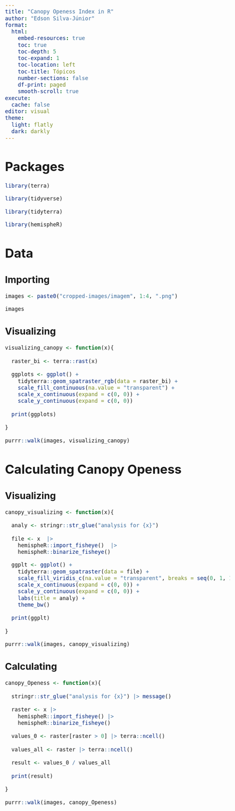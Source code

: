 ```yaml
---
title: "Canopy Openess Index in R"
author: "Edson Silva-Júnior"
format: 
  html:
    embed-resources: true
    toc: true
    toc-depth: 5
    toc-expand: 1
    toc-location: left
    toc-title: Tópicos
    number-sections: false
    df-print: paged
    smooth-scroll: true
execute: 
  cache: false 
editor: visual
theme: 
  light: flatly
  dark: darkly
---
```


```{=html}
<style>
body {
text-align: justify;
font-size: 20px}
blockquote {
  background-color: #FAEFA6;
  padding: 10px;
  font-size: 14.5px
}
</style>
```

# **Packages**

```r
library(terra)

library(tidyverse)

library(tidyterra)

library(hemispheR)
```

# **Data**

## Importing  

```r
images <- paste0("cropped-images/imagem", 1:4, ".png")

images
```

## Visualizing

```r
visualizing_canopy <- function(x){
  
  raster_bi <- terra::rast(x)
  
  ggplots <- ggplot() +
    tidyterra::geom_spatraster_rgb(data = raster_bi) +
    scale_fill_continuous(na.value = "transparent") +
    scale_x_continuous(expand = c(0, 0)) +
    scale_y_continuous(expand = c(0, 0)) 
  
  print(ggplots)
  
}

purrr::walk(images, visualizing_canopy)
```

# **Calculating Canopy Openess**

## Visualizing

```r
canopy_visualizing <- function(x){ 
  
  analy <- stringr::str_glue("analysis for {x}") 
  
  file <- x  |>
    hemispheR::import_fisheye()  |>
    hemispheR::binarize_fisheye()

  ggplt <- ggplot() +
    tidyterra::geom_spatraster(data = file) +
    scale_fill_viridis_c(na.value = "transparent", breaks = seq(0, 1, 1)) +
    scale_x_continuous(expand = c(0, 0)) +
    scale_y_continuous(expand = c(0, 0)) +
    labs(title = analy) +
    theme_bw()
  
  print(ggplt)
  
}

purrr::walk(images, canopy_visualizing)
```

## Calculating

```r
canopy_Openess <- function(x){
  
  stringr::str_glue("analysis for {x}") |> message()
  
  raster <- x |>
    hemispheR::import_fisheye() |>
    hemispheR::binarize_fisheye()
  
  values_0 <- raster[raster > 0] |> terra::ncell()
  
  values_all <- raster |> terra::ncell()
  
  result <- values_0 / values_all
  
  print(result)
  
}

purrr::walk(images, canopy_Openess)
```
